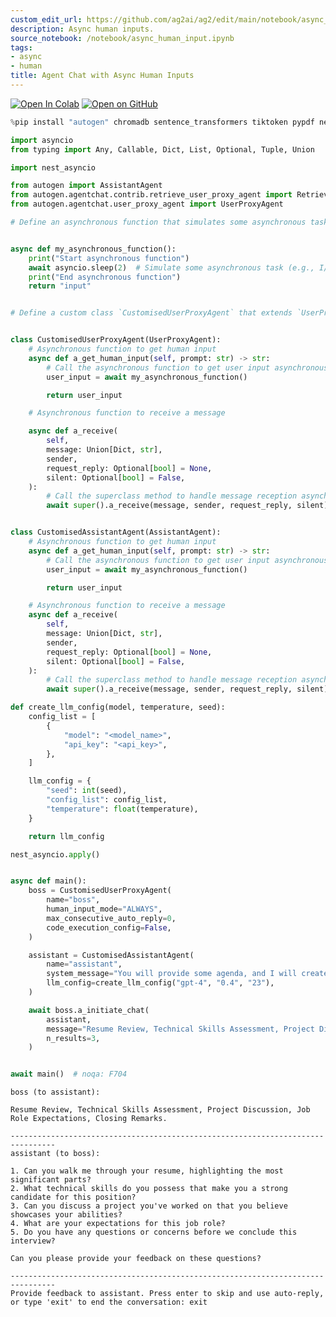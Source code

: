```yaml
---
custom_edit_url: https://github.com/ag2ai/ag2/edit/main/notebook/async_human_input.ipynb
description: Async human inputs.
source_notebook: /notebook/async_human_input.ipynb
tags:
- async
- human
title: Agent Chat with Async Human Inputs
---
```


<a href="https://colab.research.google.com/github/ag2ai/ag2/blob/main/notebook/async_human_input.ipynb" class="colab-badge" target="_blank"><img noZoom src="https://colab.research.google.com/assets/colab-badge.svg" alt="Open In Colab" /></a>
<a href="https://github.com/ag2ai/ag2/blob/main/notebook/async_human_input.ipynb" class="github-badge" target="_blank"><img noZoom src="https://img.shields.io/badge/Open%20on%20GitHub-grey?logo=github" alt="Open on GitHub" /></a>





```python
%pip install "autogen" chromadb sentence_transformers tiktoken pypdf nest-asyncio
```


```python
import asyncio
from typing import Any, Callable, Dict, List, Optional, Tuple, Union

import nest_asyncio

from autogen import AssistantAgent
from autogen.agentchat.contrib.retrieve_user_proxy_agent import RetrieveUserProxyAgent
from autogen.agentchat.user_proxy_agent import UserProxyAgent
```


```python
# Define an asynchronous function that simulates some asynchronous task (e.g., I/O operation)


async def my_asynchronous_function():
    print("Start asynchronous function")
    await asyncio.sleep(2)  # Simulate some asynchronous task (e.g., I/O operation)
    print("End asynchronous function")
    return "input"


# Define a custom class `CustomisedUserProxyAgent` that extends `UserProxyAgent`


class CustomisedUserProxyAgent(UserProxyAgent):
    # Asynchronous function to get human input
    async def a_get_human_input(self, prompt: str) -> str:
        # Call the asynchronous function to get user input asynchronously
        user_input = await my_asynchronous_function()

        return user_input

    # Asynchronous function to receive a message

    async def a_receive(
        self,
        message: Union[Dict, str],
        sender,
        request_reply: Optional[bool] = None,
        silent: Optional[bool] = False,
    ):
        # Call the superclass method to handle message reception asynchronously
        await super().a_receive(message, sender, request_reply, silent)


class CustomisedAssistantAgent(AssistantAgent):
    # Asynchronous function to get human input
    async def a_get_human_input(self, prompt: str) -> str:
        # Call the asynchronous function to get user input asynchronously
        user_input = await my_asynchronous_function()

        return user_input

    # Asynchronous function to receive a message
    async def a_receive(
        self,
        message: Union[Dict, str],
        sender,
        request_reply: Optional[bool] = None,
        silent: Optional[bool] = False,
    ):
        # Call the superclass method to handle message reception asynchronously
        await super().a_receive(message, sender, request_reply, silent)
```


```python
def create_llm_config(model, temperature, seed):
    config_list = [
        {
            "model": "<model_name>",
            "api_key": "<api_key>",
        },
    ]

    llm_config = {
        "seed": int(seed),
        "config_list": config_list,
        "temperature": float(temperature),
    }

    return llm_config
```


```python
nest_asyncio.apply()


async def main():
    boss = CustomisedUserProxyAgent(
        name="boss",
        human_input_mode="ALWAYS",
        max_consecutive_auto_reply=0,
        code_execution_config=False,
    )

    assistant = CustomisedAssistantAgent(
        name="assistant",
        system_message="You will provide some agenda, and I will create questions for an interview meeting. Every time when you generate question then you have to ask user for feedback and if user provides the feedback then you have to incorporate that feedback and generate new set of questions and if user don't want to update then terminate the process and exit",
        llm_config=create_llm_config("gpt-4", "0.4", "23"),
    )

    await boss.a_initiate_chat(
        assistant,
        message="Resume Review, Technical Skills Assessment, Project Discussion, Job Role Expectations, Closing Remarks.",
        n_results=3,
    )


await main()  # noqa: F704
```

``` text
boss (to assistant):

Resume Review, Technical Skills Assessment, Project Discussion, Job Role Expectations, Closing Remarks.

--------------------------------------------------------------------------------
assistant (to boss):

1. Can you walk me through your resume, highlighting the most significant parts?
2. What technical skills do you possess that make you a strong candidate for this position?
3. Can you discuss a project you've worked on that you believe showcases your abilities?
4. What are your expectations for this job role?
5. Do you have any questions or concerns before we conclude this interview?

Can you please provide your feedback on these questions?

--------------------------------------------------------------------------------
Provide feedback to assistant. Press enter to skip and use auto-reply, or type 'exit' to end the conversation: exit
```
